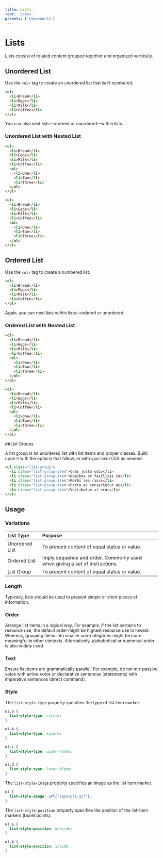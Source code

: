 ```yaml
---
title: Lists
root: '/docs'
parents: ['Components']
---
```


# Lists

Lists consist of related content grouped together and organized vertically.

## Unordered List

Use the `<ul>` tag to create an unordered list that isn't numbered.

```html
<ul>
  <li>Bread</li>
  <li>Eggs</li>
  <li>Milk</li>
  <li>Coffee</li>
</ul>
```

You can also nest lists—ordered or unordered—within lists.

### Unordered List with Nested List

```html
<ul>
  <li>Bread</li>
  <li>Eggs</li>
  <li>Milk</li>
  <li>Coffee</li>
  <ol>
    <li>One</li>
    <li>Two</li>
    <li>Three</li>
  </ol>
</ul>
```

```html
<ul>
  <li>Bread</li>
  <li>Eggs</li>
  <li>Milk</li>
  <li>Coffee</li>
  <ul>
    <li>One</li>
    <li>Two</li>
    <li>Three</li>
  </ul>
</ul>
```

## Ordered List

Use the `<ol>` tag to create a numbered list.

```html
<ol>
  <li>Bread</li>
  <li>Eggs</li>
  <li>Milk</li>
  <li>Coffee</li>
</ol>
```

Again, you can nest lists within lists—ordered or unordered.

### Ordered List with Nested List

```html
<ol>
  <li>Bread</li>
  <li>Eggs</li>
  <li>Milk</li>
  <li>Coffee</li>
  <ol>
    <li>One</li>
    <li>Two</li>
    <li>Three</li>
  </ol>
</ol>
```

```html
<ol>
  <li>Bread</li>
  <li>Eggs</li>
  <li>Milk</li>
  <li>Coffee</li>
  <ul>
    <li>One</li>
    <li>Two</li>
    <li>Three</li>
  </ul>
</ol>
```

##List Groups

A list group is an unordered list with list items and proper classes. Build upon it with the options that follow, or with your own CSS as needed.

```html
<ul class="list-group">
  <li class="list-group-item">Cras justo odio</li>
  <li class="list-group-item">Dapibus ac facilisis in</li>
  <li class="list-group-item">Morbi leo risus</li>
  <li class="list-group-item">Porta ac consectetur ac</li>
  <li class="list-group-item">Vestibulum at eros</li>
</ul>
```

## Usage

### Variations

| List Type      | Purpose                                                                    |
| :------------- | :------------------------------------------------------------------------- |
| Unordered List | To present content of equal status or value.                               |
| Ordered List   | Imply sequence and order. Commonly used when giving a set of instructions. |
| List Group     | To present content of equal status or value.                               |

### Length

Typically, lists should be used to present simple or short pieces of information.

### Order

Arrange list items in a logical way. For example, if the list pertains to resource use, the default order might be highest resource use to lowest. Whereas, grouping items into smaller sub-categories might be more meaningful in other contexts. Alternatively, alphabetical or numerical order is also widely used.

### Text

Ensure list items are grammatically parallel. For example, do not mix passive voice with active voice or declarative sentences (statements) with imperative sentences (direct command).

### Style

The `list-style-type` property specifies the type of list item marker.

```css
ul.a {
  list-style-type: circle;
}

ul.b {
  list-style-type: square;
}

ol.c {
  list-style-type: upper-roman;
}

ol.d {
  list-style-type: lower-alpha;
}
```

The `list-style-image` property specifies an image as the list item marker.

```css
ul {
  list-style-image: url('sqpurple.gif');
}
```

The `list-style-position` property specifies the position of the list-item markers (bullet points).

```css
ul.a {
  list-style-position: outside;
}

ul.b {
  list-style-position: inside;
}
```
